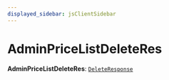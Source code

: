```yaml
---
displayed_sidebar: jsClientSidebar
---
```



# AdminPriceListDeleteRes

 **AdminPriceListDeleteRes**: [`DeleteResponse`](../interfaces/internal.DeleteResponse.mdx)
